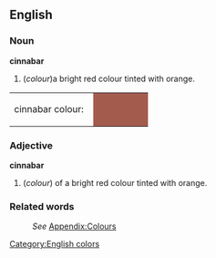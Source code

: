 ==English==
[[Category:English colors]]

===Noun===
'''cinnabar'''
#(''colour'')a bright red colour tinted with orange.
<table><tr><td>cinnabar colour: &nbsp;</td>
<td bgcolor="#A35B4E" width="80">&nbsp; </td></tr></table>

===Adjective===
'''cinnabar'''
#(''colour'') of a bright red colour tinted with orange.

===Related words===
:''See'' [[Wiktionary_Appendix:Colours|Appendix:Colours]]